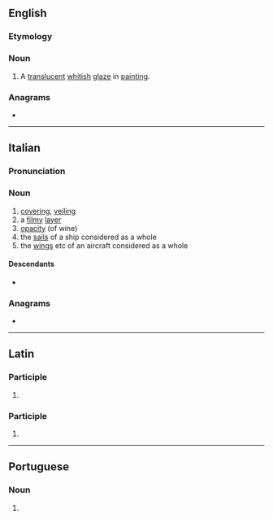 ==English==

===Etymology===
{{uder|en|it|-}}

===Noun===
{{en-noun|~|s|velature}}

# {{lb|en|arts}} A [[translucent]] [[whitish]] [[glaze]] in [[painting]].

===Anagrams===
* {{anagrams|en|a=aaelrtuv|lavature}}

----

==Italian==

===Pronunciation===
{{it-pr|velatùra}}

===Noun===
{{it-noun|f}}

# [[covering]], [[veiling]]
# a [[filmy]] [[layer]]
# [[opacity]] (of wine)
# the [[sail]]s of a ship considered as a whole
# the [[wing]]s etc of an aircraft considered as a whole

====Descendants====
* {{desc|en|velatura|bor=1}}

===Anagrams===
* {{anagrams|it|a=aaelrtuv|lavature|levatura|urlavate|valutare|valuterà}}

----

==Latin==

===Participle===
{{la-part-form|vēlātūra}}

# {{inflection of|la|vēlātūrus||nom//voc|f|s|;|nom//acc//voc|n|p}}

===Participle===
{{la-part-form|vēlātūrā}}

# {{inflection of|la|vēlātūrus||abl|f|s}}

----

==Portuguese==

===Noun===
{{pt-noun|f}}

# {{alternative form of|pt|veladura}}